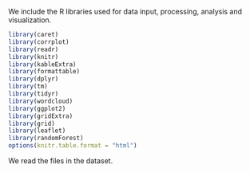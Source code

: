 We include the R libraries used for data input, processing, analysis and visualization.

```r
library(caret)
library(corrplot)
library(readr)
library(knitr)
library(kableExtra)
library(formattable)
library(dplyr)
library(tm)
library(tidyr)
library(wordcloud)
library(ggplot2)
library(gridExtra)
library(grid)
library(leaflet)
library(randomForest)
options(knitr.table.format = "html") 
```

We read the files in the dataset.
